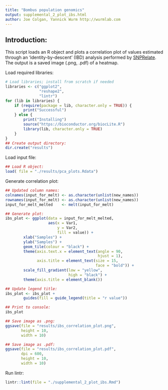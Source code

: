 ```yaml
---
title: "Bombus population genomics"
output: supplemental_2_plot_ibs.html
author: Joe Colgan, Yannick Wurm http://wurmlab.com
---
```


## Introduction:
This script loads an R object and plots a correlation plot of values estimated through an 'identity-by-descent' (IBD) analysis performed by [SNPRelate](https://bioconductor.org/packages/release/bioc/html/SNPRelate.html).
The output is a saved image (.png, .pdf) of a heatmap.

Load required libraries:

```r
# Load libraries; install from scratch if needed
libraries <- c("ggplot2",
               "reshape2",
               "lintr")
for (lib in libraries) {
    if (require(package = lib, character.only = TRUE)) {
        print("Successful")
    } else {
        print("Installing")
        source("https://bioconductor.org/biocLite.R")
        library(lib, character.only = TRUE)
    }
}
## Create output directory:
dir.create("results")
```

Load input file:

```r
## Load R object:
load( file = "./results/pca_plots.Rdata")
```

Generate correlation plot:

```r
## Updated column names:
colnames(input_for_melt) <- as.character(unlist(new_names))
rownames(input_for_melt) <- as.character(unlist(new_names))
input_for_melt_melted    <- melt(input_for_melt)

## Generate plot:
ibs_plot <- ggplot(data = input_for_melt_melted,
                   aes(x = Var1,
                       y = Var2,
                       fill = value)) +
        xlab("Samples") +
        ylab("Samples") +
        geom_tile(colour = "black") +
        theme(axis.text.x = element_text(angle = 90,
                                         hjust = 1),
              axis.title = element_text(size = 15,
                                        face = "bold")) +
        scale_fill_gradient(low = "yellow",
                            high = "black") +
        theme(axis.title = element_blank())

## Update legend title:
ibs_plot <- ibs_plot +
        guides(fill = guide_legend(title = "r value"))

## Print to console:
ibs_plot

## Save image as .png:
ggsave(file = "results/ibs_correlation_plot.png",
       height = 10,
       width = 10)

## Save image as .pdf:
ggsave(file = "results/ibs_correlation_plot.pdf",
       dpi = 600,
       height = 10,
       width = 10)
```

Run lintr:

```r
lintr::lint(file = "./supplemental_2_plot_ibs.Rmd")
```
